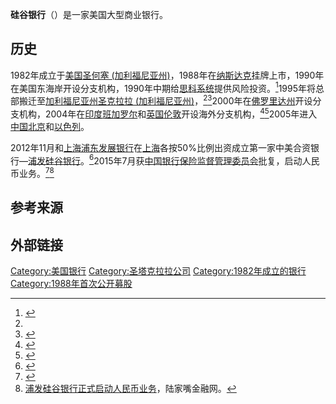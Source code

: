 {{Infobox company
| name          = 硅谷银行<br>SVB Financial Group
| logo          = Silicon Valley Bank logo.svg
| traded_as     = {{Unbulleted list|{{NASDAQ|SIVB}}|[[标准普尔500指数|标准普尔500指数]]}}
| type          = 上市公司
| industry      = 银行业
| founded       = {{Start date and age|1983}}
| location      = {{USA}}[[圣克拉拉_(加利福尼亚州)|圣克拉拉 (加利福尼亚州)]]
| key_people    = {{nowrap| Greg Becker，首席执行官<br>Roger F. Dunbar，总裁<br>Michael R. Descheneaux，董事长}}
| assets        = {{increase}} 710亿美元 (2019年)
| equity        = {{increase}} 64.7亿美元 (2019年)
| num_employees = 3,600 (2019年)
| ratio         = 12.06% [[第一级资本|第一级资本]] (2017年)
| website       = {{URL|svb.com}}
| footnotes     = <ref name=10K>{{cite web | url=https://www.sec.gov/ix?doc=/Archives/edgar/data/719739/000071973920000016/sivb-12312019x10k.htm | title=SVB Financial Group 2019 Form 10-K Annual Report | publisher=[[U.S._Securities_and_Exchange_Commission|U.S. Securities and Exchange Commission]]}}</ref>
}}
'''硅谷银行'''（{{lang-en|Silicon Valley Bank}}）是一家美国大型商业银行。

==历史==
1982年成立于[[美国|美国]][[圣何塞_(加利福尼亚州)|圣何塞 (加利福尼亚州)]]，1988年在[[纳斯达克|纳斯达克]]挂牌上市，1990年在美国东海岸开设分支机构，1990年中期给[[思科系统|思科系统]]提供风险投资。<ref name="sfgate 3033000">{{cite web|url=https://www.sfgate.com/business/article/High-Tech-Bank-Loves-Startups-Silicon-Valley-3033000.php|title=High-Tech Bank Loves Startups / Silicon Valley Bancshares makes money by serving young firms|website=Sfgate.com|date=22 May 1995|author=Peter Sinton|accessdate=16 June 2020|archive-date=2020-06-16|archive-url=https://web.archive.org/web/20200616004741/https://www.sfgate.com/business/article/High-Tech-Bank-Loves-Startups-Silicon-Valley-3033000.php|dead-url=no}}</ref>1995年将总部搬迁至[[加利福尼亚州|加利福尼亚州]][[圣克拉拉_(加利福尼亚州)|圣克拉拉 (加利福尼亚州)]]，<ref name="sfgate 3033000"/><ref name="bizjournals story1">{{cite web|url=https://www.bizjournals.com/southflorida/stories/2000/04/03/story1.html|title=Silicon Valley Bank plans Florida office|website=Bizjournals.com|date=3 April 2000|author=Jim Freer|accessdate=16 June 2020|archive-date=2002-10-01|archive-url=https://web.archive.org/web/20021001221922/http://www.bizjournals.com/southflorida/stories/2000/04/03/story1.html|dead-url=no}}</ref>2000年在[[佛罗里达州|佛罗里达州]]开设分支机构，2004年在[[印度|印度]][[班加罗尔|班加罗尔]]和[[英国|英国]][[伦敦|伦敦]]开设海外分支机构，<ref>{{cite web|url=https://www.siliconindia.com/shownews/Silicon-Valley-Bank-opens-Blore-unit-nid-25751-cid-3.html|title=Silicon Valley Bank opens B'lore unit|website=Siliconindia.com|date=15 October 2004|accessdate=16 June 2020|archive-date=2020-06-16|archive-url=https://web.archive.org/web/20200616010218/https://www.siliconindia.com/shownews/Silicon-Valley-Bank-opens-Blore-unit-nid-25751-cid-3.html|dead-url=no}}</ref><ref>{{cite news | url=https://www.bizjournals.com/sanjose/stories/2004/09/13/story7.html | title=Silicon Valley Bank extends reach to Bangalore, London | first=Sarah | last=Lacy | work=[[American_City_Business_Journals|American City Business Journals]] | date=September 12, 2004 | accessdate=2020-11-07 | archive-date=2017-09-27 | archive-url=https://web.archive.org/web/20170927112045/https://www.bizjournals.com/sanjose/stories/2004/09/13/story7.html | dead-url=no }}</ref>2005年进入[[中国|中国]][[北京|北京]]和[[以色列|以色列]]。

2012年11月和[[上海浦东发展银行|上海浦东发展银行]]在[[上海|上海]]各按50%比例出资成立第一家中美合资银行—[[浦发硅谷银行|浦发硅谷银行]]。<ref>{{cite news | url=https://www.theregister.co.uk/2012/08/20/china_silicon_valley_bank_innovate/ | title=Silicon Valley comes to China to spur tech innovation | first=Phil | last=Muncaster | work=[[The_Register|The Register]] | date=August 20, 2012 | accessdate=2020-11-07 | archive-date=2017-09-26 | archive-url=https://web.archive.org/web/20170926235347/https://www.theregister.co.uk/2012/08/20/china_silicon_valley_bank_innovate/ | dead-url=no }}</ref>2015年7月获[[中国银行保险监督管理委员会|中国银行保险监督管理委员会]]批复，启动人民币业务。<ref>{{cite press release | url=https://www.prnewswire.com/news-releases/silicon-valley-banks-joint-venture-in-china-receives-license-to-transact-in-local-currency-300112575.html | title=Silicon Valley Bank's Joint Venture in China Receives License to Transact in Local Currency | publisher=[[PR_Newswire|PR Newswire]] | date=August 6, 2015 | access-date=2020-11-07 | archive-date=2017-10-17 | archive-url=https://web.archive.org/web/20171017151021/https://www.prnewswire.com/news-releases/silicon-valley-banks-joint-venture-in-china-receives-license-to-transact-in-local-currency-300112575.html | dead-url=no }}</ref><ref>[http://www.ljzfin.com/news/info/23022.html 浦发硅谷银行正式启动人民币业务]，陆家嘴金融网。</ref>

==参考来源==
{{Reflist}}

==外部链接==
{{Finance links
| name      = SVB Financial Group
| google    = SIVB
| yahoo     = SIVB
| bloomberg = SIVB:US
| symbol    = SIVB
| sec_cik   = SIVB
}}

{{美国银行业50强}}
{{Authority control}}
[[Category:美国银行|Category:美国银行]]
[[Category:圣塔克拉拉公司|Category:圣塔克拉拉公司]]
[[Category:1982年成立的银行|Category:1982年成立的银行]]
[[Category:1988年首次公开募股|Category:1988年首次公开募股]]